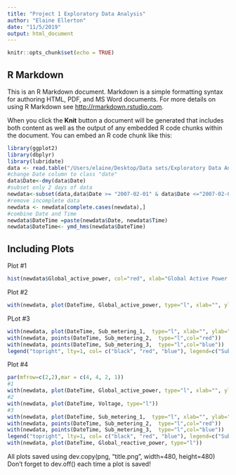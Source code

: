 ```yaml
---
title: "Project 1 Exploratory Data Analysis"
author: "Elaine Ellerton"
date: "11/5/2019"
output: html_document
---
```


```r
knitr::opts_chunk$set(echo = TRUE)
```

## R Markdown

This is an R Markdown document. Markdown is a simple formatting syntax for authoring HTML, PDF, and MS Word documents. For more details on using R Markdown see <http://rmarkdown.rstudio.com>.

When you click the **Knit** button a document will be generated that includes both content as well as the output of any embedded R code chunks within the document. You can embed an R code chunk like this:

```r
library(ggplot2)
library(dbplyr)
library(lubridate)
data <- read.table("/Users/elaine/Desktop/Data sets/Exploratory Data Analysis Project 1/household_power_consumption.txt",na.strings="?", header=T, sep=";")
#change Date column to class "date"
data$Date<-dmy(data$Date)
#subset only 2 days of data
newdata<-subset(data,data$Date >= "2007-02-01" & data$Date <="2007-02-02")
#remove incomplete data
newdata <- newdata[complete.cases(newdata),]
#combine Date and Time 
newdata$DateTime =paste(newdata$Date, newdata$Time)
newdata$DateTime<- ymd_hms(newdata$DateTime)
```

## Including Plots

Plot #1

```r
hist(newdata$Global_active_power, col="red", xlab="Global Active Power (kilowatts)", main="Global Active Power")

```
Plot #2
```r
with(newdata, plot(DateTime, Global_active_power, type="l", xlab="", ylab="Global Active Power (kilowatts)"))

```
PLot #3
```r
with(newdata, plot(DateTime, Sub_metering_1,  type="l", xlab="", ylab="Energy sub metering"))
with(newdata, points(DateTime, Sub_metering_2,  type="l",col="red"))
with(newdata, points(DateTime, Sub_metering_3,  type="l",col="blue"))
legend("topright", lty=1, col= c("black", "red", "blue"), legend=c("Sub_metering_1", "Sub_metering_2", "Sub_metering_3"))

```
Plot #4
```r
par(mfrow=c(2,2),mar = c(4, 4, 2, 1))
#1
with(newdata, plot(DateTime, Global_active_power, type="l", xlab="", ylab="Global Active Power (kilowatts)"))
#2
with(newdata, plot(DateTime, Voltage, type="l"))
#3
with(newdata, plot(DateTime, Sub_metering_1,  type="l", xlab="", ylab="Energy sub metering"))
with(newdata, points(DateTime, Sub_metering_2,  type="l",col="red"))
with(newdata, points(DateTime, Sub_metering_3,  type="l",col="blue"))
legend("topright", lty=1, col= c("black", "red", "blue"), legend=c("Sub_metering_1", "Sub_metering_2", "Sub_metering_3"), box.lty = 0 )
with(newdata, plot(DateTime, Global_reactive_power, type="l"))


```
All plots saved using dev.copy(png, "title.png", width=480, height=480)
Don't forget to dev.off() each time a plot is saved!